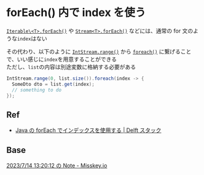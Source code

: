 # forEach() 内で index を使う

[`Iterable\<T>.forEach()`](<https://docs.oracle.com/javase/jp/17/docs/api/java.base/java/lang/Iterable.html#forEach(java.util.function.Consumer)>) や [`Stream<T>.forEach()`](<https://docs.oracle.com/javase/jp/17/docs/api/java.base/java/util/stream/Stream.html#forEach(java.util.function.Consumer)>) などには、通常の for 文のような`index`はない

その代わり、以下のように [`IntStream.range()`](https://docs.oracle.com/javase/jp/17/docs/api/java.base/java/util/stream/IntStream.html#range(int,int)) から [`foreach()`](<https://docs.oracle.com/javase/jp/17/docs/api/java.base/java/util/stream/IntStream.html#forEach(java.util.function.IntConsumer)>) に繋げることで、いい感じに`index`を用意することができる<br/>
ただし、`list`の内容は別途変数に格納する必要がある

```java
IntStream.range(0, list.size()).foreach(index -> {
  SomeDto dto = list.get(index);
  // something to do
});
```

## Ref

- [Java の forEach でインデックスを使用する | Delft スタック](https://www.delftstack.com/ja/howto/java/java-foreach-with-index/)

## Base

[2023/7/14 13:20:12 の Note - Misskey.io](https://misskey.io/notes/9h5mxaox0y)
